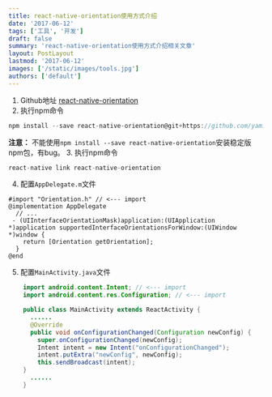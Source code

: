```yaml
---
title: react-native-orientation使用方式介绍
date: '2017-06-12'
tags: ['工具', '开发']
draft: false
summary: 'react-native-orientation使用方式介绍相关文章'
layout: PostLayout
lastmod: '2017-06-12'
images: ['/static/images/tools.jpg']
authors: ['default']
---
```


1. Github地址
 [react-native-orientation](https://github.com/yamill/react-native-orientation)
2.  执行npm命令
```javascript
npm install --save react-native-orientation@git+https://github.com/yamill/react-native-orientation.git
```
**注意：** 不能使用`npm install --save react-native-orientation`安装稳定版npm包，有bug。
3. 执行npm命令
  ```javascript
 react-native link react-native-orientation
```
4. 配置`AppDelegate.m`文件
```
#import "Orientation.h" // <--- import
@implementation AppDelegate
  // ...
 - (UIInterfaceOrientationMask)application:(UIApplication *)application supportedInterfaceOrientationsForWindow:(UIWindow *)window {
    return [Orientation getOrientation];
  }
@end
```
5. 配置`MainActivity.java`文件
```java
    import android.content.Intent; // <--- import
    import android.content.res.Configuration; // <--- import

    public class MainActivity extends ReactActivity {
      ......
      @Override
      public void onConfigurationChanged(Configuration newConfig) {
        super.onConfigurationChanged(newConfig);
        Intent intent = new Intent("onConfigurationChanged");
        intent.putExtra("newConfig", newConfig);
        this.sendBroadcast(intent);
    }
      ......
    }
```

